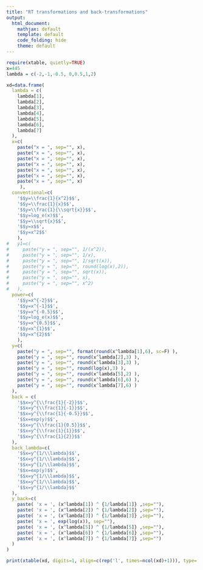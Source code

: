 ```yaml
---
title: "RT transformations and back-transformations"
output:
  html_document:
    mathjax: default
    template: default
    code_folding: hide
    theme: default
---
```

```r
require(xtable, quietly=TRUE)
x=445
lambda = c(-2,-1,-0.5, 0,0.5,1,2)

xd=data.frame(
  lambda = c(
    lambda[1],
    lambda[2],
    lambda[3],
    lambda[4],
    lambda[5],
    lambda[6],
    lambda[7]
  ),
  x=c(    
    paste("x = ", sep="", x),
    paste("x = ", sep="", x),
    paste("x = ", sep="", x),
    paste("x = ", sep="", x),
    paste("x = ", sep="", x),
    paste("x = ", sep="", x),
    paste("x = ", sep="", x)
     ),
  conventional=c(
    '$$y=\\frac{1}{x^2}$$', 
    '$$y=\\frac{1}{x}$$', 
    '$$y=\\frac{1}{\\sqrt{x}}$$', 
    '$$y=log_e(x)$$', 
    '$$y=\\sqrt{x}$$', 
    '$$y=x$$', 
    '$$y=x^2$$'
    ),
#   y1=c(    
#     paste("y = ", sep="", 1/(x^2)),
#     paste("y = ", sep="", 1/x),
#     paste("y = ", sep="", 1/sqrt(x)),
#     paste("y = ", sep="", round(log(x),2)),
#     paste("y = ", sep="", sqrt(x)),
#     paste("y = ", sep="", x),
#     paste("y = ", sep="", x^2)
#   ),
  power=c(
    '$$y=x^{-2}$$', 
    '$$y=x^{-1}$$', 
    '$$y=x^{-0.5}$$', 
    '$$y=log_e(x)$$', 
    '$$y=x^{0.5}$$', 
    '$$y=x^{1}$$', 
    '$$y=x^{2}$$'
    ),
  y=c(     
    paste("y = ", sep="", format(round(x^lambda[1],6), sc=F) ),
    paste("y = ", sep="", round(x^lambda[2],3) ),
    paste("y = ", sep="", round(x^lambda[3],3) ),
    paste("y = ", sep="", round(log(x),3) ),
    paste("y = ", sep="", round(x^lambda[5],2) ),
    paste("y = ", sep="", round(x^lambda[6],6) ),
    paste("y = ", sep="", round(x^lambda[7],6) )
  ),
  back = c(
    '$$x=y^{\\frac{1}{-2}}$$',
    '$$x=y^{\\frac{1}{-1}}$$', 
    '$$x=y^{\\frac{1}{-0.5}}$$', 
    '$$x=exp(y)$$',  
    '$$x=y^{\\frac{1}{0.5}}$$', 
    '$$x=y^{\\frac{1}{1}}$$',  
    '$$x=y^{\\frac{1}{2}}$$'
  ),
  back_lambda=c(
    '$$x=y^{1/\\lambda}$$',
    '$$x=y^{1/\\lambda}$$',
    '$$x=y^{1/\\lambda}$$',
    '$$x=exp(y)$$',  
    '$$x=y^{1/\\lambda}$$',
    '$$x=y^{1/\\lambda}$$',
    '$$x=y^{1/\\lambda}$$'
  ),
  y_back=c(  
    paste( 'x = ', (x^lambda[1]) ^ {1/lambda[1]} ,sep=""),
    paste( 'x = ', (x^lambda[2]) ^ {1/lambda[2]} ,sep=""),
    paste( 'x = ', (x^lambda[3]) ^ {1/lambda[3]} ,sep=""),
    paste( 'x = ', exp(log(x)), sep=""),
    paste( 'x = ', (x^lambda[5]) ^ {1/lambda[5]} ,sep=""),
    paste( 'x = ', (x^lambda[6]) ^ {1/lambda[6]} ,sep=""),
    paste( 'x = ', (x^lambda[7]) ^ {1/lambda[7]} ,sep="")
  )
) 

print(xtable(xd, digits=1, align=c(rep('l', times=ncol(xd)+1))), type='html', include.rownames=F, digits=1)
```
